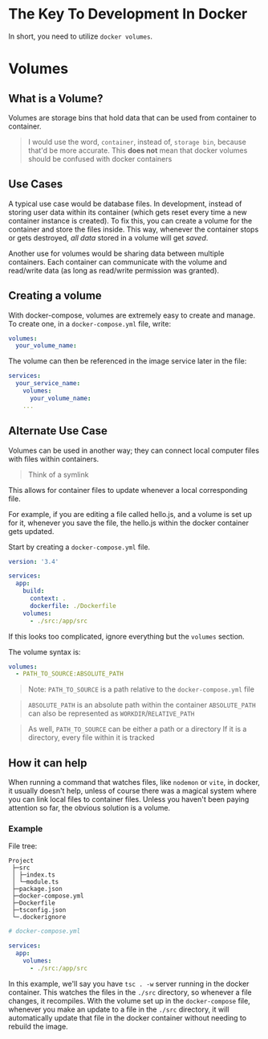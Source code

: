 
# The Key To Development In Docker

In short, you need to utilize `docker volumes`.

# Volumes

## What is a Volume?

Volumes are storage bins that hold data that can be used from container to container.

> I would use the word, `container`, instead of, `storage bin`, because that'd be more accurate. This **does not** mean that docker volumes should be confused with docker containers

## Use Cases

A typical use case would be database files. In development, instead of storing user data within its container (which gets reset every time a new container instance is created). To fix this, you can create a volume for the container and store the files inside. This way, whenever the container stops or gets destroyed, _all data_ stored in a volume will get _saved_.

Another use for volumes would be sharing data between multiple containers. Each container can communicate with the volume and read/write data (as long as read/write permission was granted).

## Creating a volume

With docker-compose, volumes are extremely easy to create and manage. To create one, in a `docker-compose.yml` file, write:

```YAML
volumes:
  your_volume_name:
```

The volume can then be referenced in the image service later in the file:

```YAML
services:
  your_service_name:
    volumes:
      your_volume_name:
    ...
```

## Alternate Use Case

Volumes can be used in another way; they can connect local computer files with files within containers.

> Think of a symlink

This allows for container files to update whenever a local corresponding file.

For example, if you are editing a file called hello.js, and a volume is set up for it, whenever you save the file, the hello.js within the docker container gets updated.

Start by creating a `docker-compose.yml` file.

```YAML
version: '3.4'

services:
  app:
    build:
      context: .
      dockerfile: ./Dockerfile
    volumes:
      - ./src:/app/src
```

If this looks too complicated, ignore everything but the `volumes` section.

The volume syntax is:

```YAML
volumes:
  - PATH_TO_SOURCE:ABSOLUTE_PATH
```

> Note: `PATH_TO_SOURCE` is a path relative to the `docker-compose.yml` file

> `ABSOLUTE_PATH` is an absolute path within the container `ABSOLUTE_PATH` can also be represented as `WORKDIR`/`RELATIVE_PATH`

> As well, `PATH_TO_SOURCE` can be either a path or a directory If it is a directory, every file within it is tracked

## How it can help

When running a command that watches files, like `nodemon` or `vite`, in docker, it usually doesn't help, unless of course there was a magical system where you can link local files to container files. Unless you haven't been paying attention so far, the obvious solution is a volume.

### Example

File tree:

```
Project
 ├─src
 │ ├─index.ts
 │ └─module.ts
 ├─package.json
 ├─docker-compose.yml
 ├─Dockerfile
 ├─tsconfig.json
 └─.dockerignore
```

```YAML
# docker-compose.yml

services:
  app:
    volumes:
      - ./src:/app/src
```

In this example, we'll say you have `tsc . -w` server running in the docker container. This watches the files in the `./src` directory, so whenever a file changes, it recompiles. With the volume set up in the `docker-compose` file, whenever you make an update to a file in the `./src` directory, it will automatically update that file in the docker container without needing to rebuild the image.

